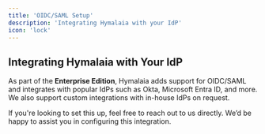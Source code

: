```yaml
---
title: 'OIDC/SAML Setup'
description: 'Integrating Hymalaia with your IdP'
icon: 'lock'
---
```


## Integrating Hymalaia with Your IdP

As part of the **Enterprise Edition**, Hymalaia adds support for OIDC/SAML and integrates with popular IdPs such as Okta, Microsoft Entra ID, and more. We also support custom integrations with in-house IdPs on request.

If you're looking to set this up, feel free to reach out to us directly. We’d be happy to assist you in configuring this integration.
